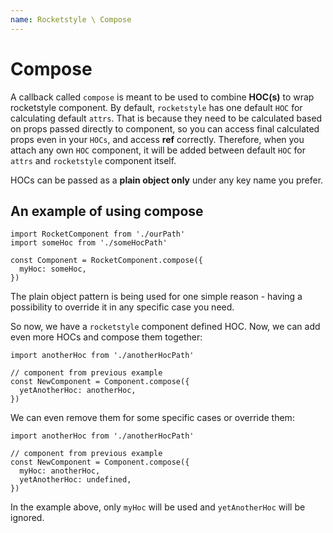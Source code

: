 ```yaml
---
name: Rocketstyle \ Compose
---
```


# Compose

A callback called `compose` is meant to be used to combine **HOC(s)**
to wrap rocketstyle component. By default, `rocketstyle` has one
default `HOC` for calculating default `attrs`. That is because
they need to be calculated based on props passed directly to component,
so you can access final calculated props even in your `HOCs`,
and access **ref** correctly. Therefore, when you attach any
own `HOC` component, it will be added between default `HOC` for `attrs`
and `rocketstyle` component itself.

HOCs can be passed as a **plain object only** under any key name you
prefer.

## An example of using compose

```tsx editor=false live=false
import RocketComponent from './ourPath'
import someHoc from './someHocPath'

const Component = RocketComponent.compose({
  myHoc: someHoc,
})
```

The plain object pattern is being used for one simple reason - having
a possibility to override it in any specific case you need.

So now, we have a `rocketstyle` component defined HOC. Now, we can
add even more HOCs and compose them together:

```tsx editor=false live=false
import anotherHoc from './anotherHocPath'

// component from previous example
const NewComponent = Component.compose({
  yetAnotherHoc: anotherHoc,
})
```

We can even remove them for some specific cases or override them:

```tsx editor=false live=false
import anotherHoc from './anotherHocPath'

// component from previous example
const NewComponent = Component.compose({
  myHoc: anotherHoc,
  yetAnotherHoc: undefined,
})
```

In the example above, only `myHoc` will be used and `yetAnotherHoc`
will be ignored.
